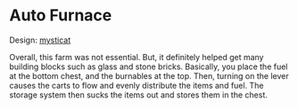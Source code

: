 
# Auto Furnace

Design: <a href="https://www.youtube.com/@mysticat" target="_blank" rel="noreferrer">mysticat</a>

Overall, this farm was not essential. But, it definitely helped get many building blocks such as glass and stone bricks. Basically, you place the fuel at the bottom chest, and the burnables at the top. Then, turning on the lever causes the carts to flow and evenly distribute the items and fuel. The storage system then sucks the items out and stores them in the chest.

<div className="halfgriditem emphasis4 dark card">
		<img className="articleImage" src={getImageUrl("minecraftserver/cherry/autofurnace/thumbnail.png")} alt="" ></img>
</div>

<div className="halfgrid">
	<div className="halfgriditem emphasis4 dark card">
				<img className="articleImage" src={getImageUrl("minecraftserver/cherry/autofurnace/far1.png")} alt="" ></img>
	</div>
	<div className="halfgriditem emphasis4 dark card">
				<img className="articleImage" src={getImageUrl("minecraftserver/cherry/autofurnace/far2.png")} alt="" ></img>
	</div>
</div>
<div className="halfgrid">
	<div className="halfgriditem emphasis4 dark card">
				<img className="articleImage" src={getImageUrl("minecraftserver/cherry/autofurnace/far3.png")} alt="" ></img>
	</div>
	<div className="halfgriditem emphasis4 dark card">
				<img className="articleImage" src={getImageUrl("minecraftserver/cherry/autofurnace/far5.png")} alt="" ></img>
	</div>
</div>

<div className="halfgriditem emphasis4 dark card">
		<img className="articleImage" src={getImageUrl("minecraftserver/cherry/autofurnace/storage1.png")} alt=""></img>
</div>

